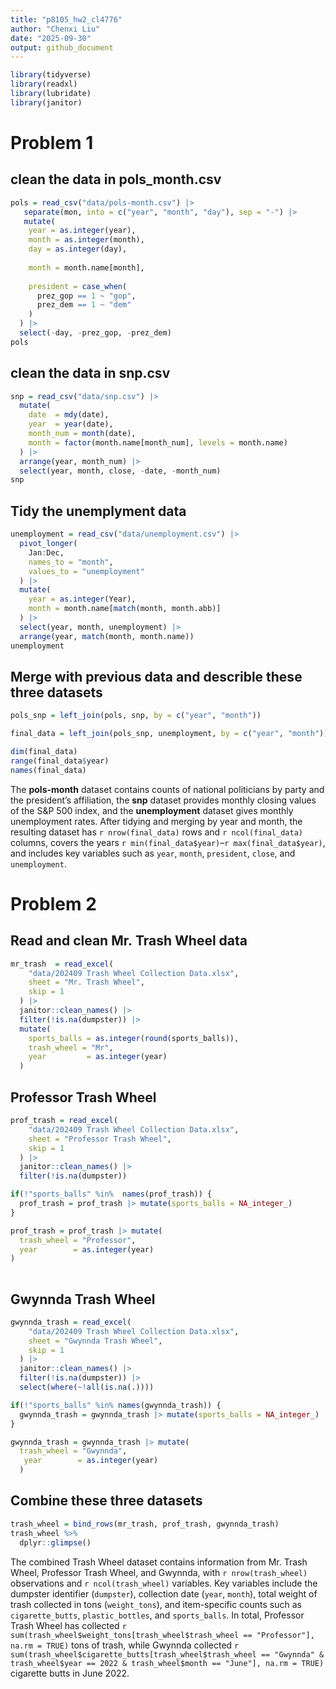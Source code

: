 ```yaml
---
title: "p8105_hw2_cl4776"
author: "Chenxi Liu"
date: "2025-09-30"
output: github_document
---
```


```r
library(tidyverse)
library(readxl)
library(lubridate)
library(janitor)
```

# Problem 1

## clean the data in pols_month.csv

```r
pols = read_csv("data/pols-month.csv") |> 
   separate(mon, into = c("year", "month", "day"), sep = "-") |>
   mutate(
    year = as.integer(year),
    month = as.integer(month),
    day = as.integer(day),
   
    month = month.name[month],
  
    president = case_when(
      prez_gop == 1 ~ "gop",
      prez_dem == 1 ~ "dem"
    )
  ) |>
  select(-day, -prez_gop, -prez_dem)
pols
```

## clean the data in snp.csv

```r
snp = read_csv("data/snp.csv") |>
  mutate(
    date  = mdy(date),
    year  = year(date),
    month_num = month(date),
    month = factor(month.name[month_num], levels = month.name) 
  ) |>
  arrange(year, month_num) |>
  select(year, month, close, -date, -month_num)
snp
```

## Tidy the unemplyment data

```r

unemployment = read_csv("data/unemployment.csv") |>
  pivot_longer(
    Jan:Dec, 
    names_to = "month", 
    values_to = "unemployment"
  ) |>
  mutate(
    year = as.integer(Year),
    month = month.name[match(month, month.abb)]
  ) |>
  select(year, month, unemployment) |>
  arrange(year, match(month, month.name))
unemployment
```

## Merge with previous data and describle these three datasets

```r
pols_snp = left_join(pols, snp, by = c("year", "month"))

final_data = left_join(pols_snp, unemployment, by = c("year", "month"))

dim(final_data)      
range(final_data$year)  
names(final_data)    
```
The **pols-month** dataset contains counts of national politicians by party and the president’s affiliation, the **snp** dataset provides monthly closing values of the S&P 500 index, and the **unemployment** dataset gives monthly unemployment rates. After tidying and merging by year and month, the resulting dataset has `r nrow(final_data)` rows and `r ncol(final_data)` columns, covers the years `r min(final_data$year)`–`r max(final_data$year)`, and includes key variables such as `year`, `month`, `president`, `close`, and `unemployment`.

# Problem 2


## Read and clean Mr. Trash Wheel data

```r


mr_trash  = read_excel(
    "data/202409 Trash Wheel Collection Data.xlsx",
    sheet = "Mr. Trash Wheel",
    skip = 1        
  ) |>
  janitor::clean_names() |>
  filter(!is.na(dumpster)) |>               
  mutate(
    sports_balls = as.integer(round(sports_balls)),
    trash_wheel = "Mr",
    year         = as.integer(year)    
  )
```
## Professor Trash Wheel

```r
prof_trash = read_excel(
    "data/202409 Trash Wheel Collection Data.xlsx",
    sheet = "Professor Trash Wheel",
    skip = 1
  ) |>
  janitor::clean_names() |>
  filter(!is.na(dumpster))

if(!"sports_balls" %in%  names(prof_trash)) {
  prof_trash = prof_trash |> mutate(sports_balls = NA_integer_)
}

prof_trash = prof_trash |> mutate(
  trash_wheel = "Professor",
  year        = as.integer(year)
)
                            

```

## Gwynnda Trash Wheel

```r
gwynnda_trash = read_excel(
    "data/202409 Trash Wheel Collection Data.xlsx",
    sheet = "Gwynnda Trash Wheel",
    skip = 1
  ) |>
  janitor::clean_names() |>
  filter(!is.na(dumpster)) |>
  select(where(~!all(is.na(.)))) 

if(!"sports_balls" %in% names(gwynnda_trash)) {
  gwynnda_trash = gwynnda_trash |> mutate(sports_balls = NA_integer_)
}

gwynnda_trash = gwynnda_trash |> mutate(
  trash_wheel = "Gwynnda",
   year        = as.integer(year) 
  )

```

## Combine these three datasets

```r
trash_wheel = bind_rows(mr_trash, prof_trash, gwynnda_trash)
trash_wheel %>%
  dplyr::glimpse()
```

The combined Trash Wheel dataset contains information from Mr. Trash Wheel, Professor Trash Wheel, and Gwynnda, with `r nrow(trash_wheel)` observations and `r ncol(trash_wheel)` variables. Key variables include the dumpster identifier (`dumpster`), collection date (`year`, `month`), total weight of trash collected in tons (`weight_tons`), and item-specific counts such as `cigarette_butts`, `plastic_bottles`, and `sports_balls`. In total, Professor Trash Wheel has collected `r sum(trash_wheel$weight_tons[trash_wheel$trash_wheel == "Professor"], na.rm = TRUE)` tons of trash, while Gwynnda collected `r sum(trash_wheel$cigarette_butts[trash_wheel$trash_wheel == "Gwynnda" & trash_wheel$year == 2022 & trash_wheel$month == "June"], na.rm = TRUE)` cigarette butts in June 2022.
